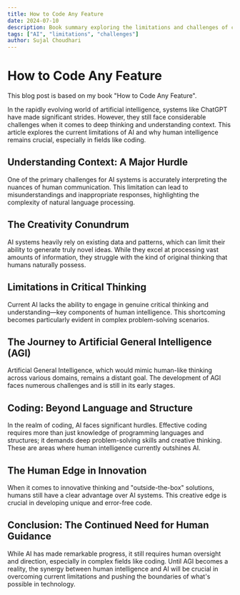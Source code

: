 ```yaml
---
title: How to Code Any Feature
date: 2024-07-10
description: Book summary exploring the limitations and challenges of current AI systems.
tags: ["AI", "limitations", "challenges"]
author: Sujal Choudhari
---
```


# How to Code Any Feature

This blog post is based on my book "How to Code Any Feature".

In the rapidly evolving world of artificial intelligence, systems like ChatGPT have made significant strides. However, they still face considerable challenges when it comes to deep thinking and understanding context. This article explores the current limitations of AI and why human intelligence remains crucial, especially in fields like coding.

## Understanding Context: A Major Hurdle

One of the primary challenges for AI systems is accurately interpreting the nuances of human communication. This limitation can lead to misunderstandings and inappropriate responses, highlighting the complexity of natural language processing.

## The Creativity Conundrum

AI systems heavily rely on existing data and patterns, which can limit their ability to generate truly novel ideas. While they excel at processing vast amounts of information, they struggle with the kind of original thinking that humans naturally possess.

## Limitations in Critical Thinking

Current AI lacks the ability to engage in genuine critical thinking and understanding—key components of human intelligence. This shortcoming becomes particularly evident in complex problem-solving scenarios.

## The Journey to Artificial General Intelligence (AGI)

Artificial General Intelligence, which would mimic human-like thinking across various domains, remains a distant goal. The development of AGI faces numerous challenges and is still in its early stages.

## Coding: Beyond Language and Structure

In the realm of coding, AI faces significant hurdles. Effective coding requires more than just knowledge of programming languages and structures; it demands deep problem-solving skills and creative thinking. These are areas where human intelligence currently outshines AI.

## The Human Edge in Innovation

When it comes to innovative thinking and "outside-the-box" solutions, humans still have a clear advantage over AI systems. This creative edge is crucial in developing unique and error-free code.

## Conclusion: The Continued Need for Human Guidance

While AI has made remarkable progress, it still requires human oversight and direction, especially in complex fields like coding. Until AGI becomes a reality, the synergy between human intelligence and AI will be crucial in overcoming current limitations and pushing the boundaries of what's possible in technology.
